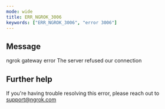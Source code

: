 ```yaml
---
mode: wide
title: ERR_NGROK_3006
keywords: ["ERR_NGROK_3006", "error 3006"]
---
```


## Message

ngrok gateway error
The server refused our connection

## Further help

If you're having trouble resolving this error, please reach out to [support@ngrok.com](mailto:support@ngrok.com?subject=Help%20with%20ERR_NGROK_3006)
